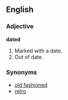 ==English==
===Adjective===
'''dated'''
#Marked with a date.
#Out of date.
===Synonyms===
*[[old fashioned]]
*[[retro]]